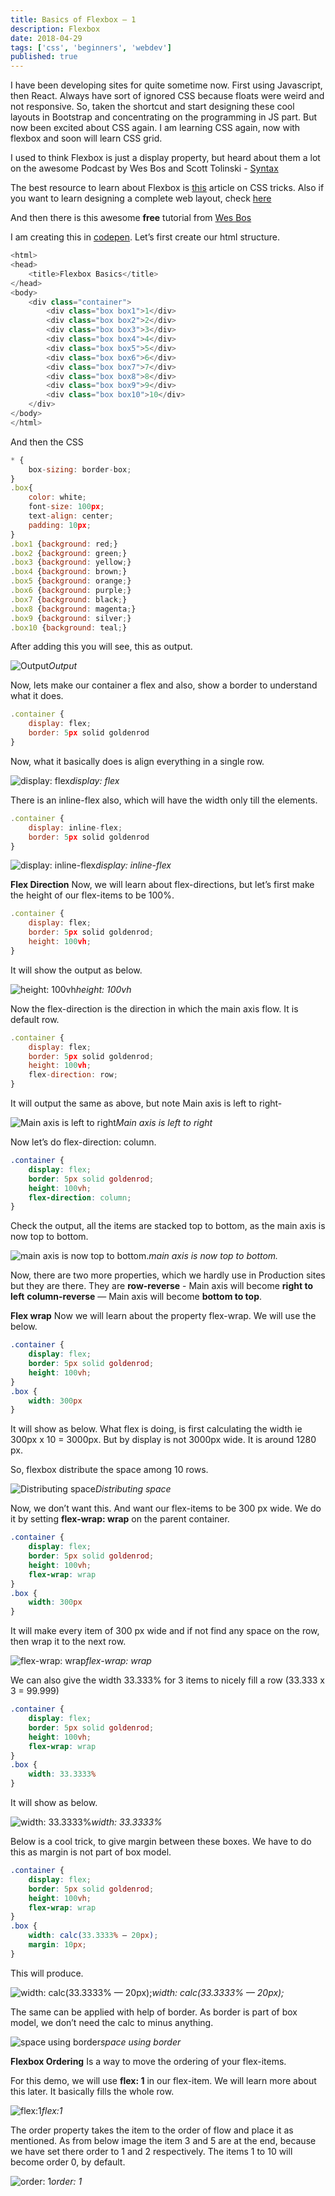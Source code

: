 ```yaml
---
title: Basics of Flexbox — 1
description: Flexbox
date: 2018-04-29
tags: ['css', 'beginners', 'webdev']
published: true
---
```


I have been developing sites for quite sometime now. First using Javascript, then React. Always have sort of ignored CSS because floats were weird and not responsive. So, taken the shortcut and start designing these cool layouts in Bootstrap and concentrating on the programming in JS part. But now been excited about CSS again. I am learning CSS again, now with flexbox and soon will learn CSS grid.

I used to think Flexbox is just a display property, but heard about them a lot on the awesome Podcast by Wes Bos and Scott Tolinski - [Syntax](https://syntax.fm/)

The best resource to learn about Flexbox is [this](https://css-tricks.com/snippets/css/a-guide-to-flexbox/) article on CSS tricks. Also if you want to learn designing a complete web layout, check [here](https://css-tricks.com/designing-a-product-page-layout-with-flexbox/)

And then there is this awesome **free** tutorial from [Wes Bos](https://flexbox.io/)

I am creating this in [codepen](https://codepen.io/nabendu82/pen/mLRxLR). Let’s first create our html structure.


```js
<html>
<head>
    <title>Flexbox Basics</title>
</head>
<body>
    <div class="container">
        <div class="box box1">1</div>
        <div class="box box2">2</div>
        <div class="box box3">3</div>
        <div class="box box4">4</div>
        <div class="box box5">5</div>
        <div class="box box6">6</div>
        <div class="box box7">7</div>
        <div class="box box8">8</div>
        <div class="box box9">9</div>
        <div class="box box10">10</div>
    </div>
</body>
</html>
```


And then the CSS

```js
* {
    box-sizing: border-box;
}
.box{
    color: white;
    font-size: 100px;
    text-align: center;
    padding: 10px;
}
.box1 {background: red;}
.box2 {background: green;}
.box3 {background: yellow;}
.box4 {background: brown;}
.box5 {background: orange;}
.box6 {background: purple;}
.box7 {background: black;}
.box8 {background: magenta;}
.box9 {background: silver;}
.box10 {background: teal;}
```


After adding this you will see, this as output.

![Output](https://ik.imagekit.io/thewebdev/Flexbox-basics/1/1_KbrSNIbDN_.png)*Output*

Now, lets make our container a flex and also, show a border to understand what it does.


```js
.container {
    display: flex;
    border: 5px solid goldenrod
}
```


Now, what it basically does is align everything in a single row.

![display: flex](https://ik.imagekit.io/thewebdev/Flexbox-basics/1/2_6tF9LDA6Ti.png)*display: flex*

There is an inline-flex also, which will have the width only till the elements.


```js
.container {
    display: inline-flex;
    border: 5px solid goldenrod
}
```


![display: inline-flex](https://ik.imagekit.io/thewebdev/Flexbox-basics/1/3_-2FSO0MVDv.png)*display: inline-flex*

**Flex Direction**
Now, we will learn about flex-directions, but let’s first make the height of our flex-items to be 100%.


```js
.container {
    display: flex;
    border: 5px solid goldenrod;
    height: 100vh;
}
```


It will show the output as below.

![height: 100vh](https://ik.imagekit.io/thewebdev/Flexbox-basics/1/4_My8FNgiab-.png)*height: 100vh*

Now the flex-direction is the direction in which the main axis flow. It is default row.


```js
.container {
    display: flex;
    border: 5px solid goldenrod;
    height: 100vh;
    flex-direction: row;
}
```


It will output the same as above, but note Main axis is left to right-

![Main axis is left to right](https://ik.imagekit.io/thewebdev/Flexbox-basics/1/5_GZUJc2TuVK.png)*Main axis is left to right*

Now let’s do flex-direction: column.


```css
.container {
    display: flex;
    border: 5px solid goldenrod;
    height: 100vh;
    flex-direction: column;
}
```


Check the output, all the items are stacked top to bottom, as the main axis is now top to bottom.

![main axis is now top to bottom.](https://ik.imagekit.io/thewebdev/Flexbox-basics/1/6_Fvsp5Lsxr5.png)*main axis is now top to bottom.*

Now, there are two more properties, which we hardly use in Production sites but they are there. They are
**row-reverse** - Main axis will become **right to left**
**column-reverse** — Main axis will become **bottom to top**.

**Flex wrap**
Now we will learn about the property flex-wrap. We will use the below.


```css
.container {
    display: flex;
    border: 5px solid goldenrod;
    height: 100vh;
}
.box {
    width: 300px
}
```


It will show as below. What flex is doing, is first calculating the width ie 300px x 10 = 3000px. But by display is not 3000px wide. It is around 1280 px.

So, flexbox distribute the space among 10 rows.

![Distributing space](https://ik.imagekit.io/thewebdev/Flexbox-basics/1/7_OD-PsYFiT6.png)*Distributing space*

Now, we don’t want this. And want our flex-items to be 300 px wide. We do it by setting **flex-wrap: wrap** on the parent container.


```css
.container {
    display: flex;
    border: 5px solid goldenrod;
    height: 100vh;
    flex-wrap: wrap
}
.box {
    width: 300px
}
```


It will make every item of 300 px wide and if not find any space on the row, then wrap it to the next row.

![flex-wrap: wrap](https://ik.imagekit.io/thewebdev/Flexbox-basics/1/8_f1Z0ycrPfE.png)*flex-wrap: wrap*

We can also give the width 33.333% for 3 items to nicely fill a row (33.333 x 3 = 99.999)


```css
.container {
    display: flex;
    border: 5px solid goldenrod;
    height: 100vh;
    flex-wrap: wrap
}
.box {
    width: 33.3333%
}
```


It will show as below.

![width: 33.3333%](https://ik.imagekit.io/thewebdev/Flexbox-basics/1/9_QGj1a2LfvV.png)*width: 33.3333%*

Below is a cool trick, to give margin between these boxes. We have to do this as margin is not part of box model.


```css
.container {
    display: flex;
    border: 5px solid goldenrod;
    height: 100vh;
    flex-wrap: wrap
}
.box {
    width: calc(33.3333% — 20px);
    margin: 10px;
}
```


This will produce.

![width: calc(33.3333% — 20px);](https://ik.imagekit.io/thewebdev/Flexbox-basics/1/10_UANvVna7yC.png)*width: calc(33.3333% — 20px);*

The same can be applied with help of border. As border is part of box model, we don’t need the calc to minus anything.

![space using border](https://ik.imagekit.io/thewebdev/Flexbox-basics/1/11_WoGQGQhqQ0.png)*space using border*

**Flexbox Ordering**
Is a way to move the ordering of your flex-items.

For this demo, we will use **flex: 1** in our flex-item. We will learn more about this later. It basically fills the whole row.

![flex:1](https://ik.imagekit.io/thewebdev/Flexbox-basics/1/12_gfmjwXfFU.png)*flex:1*

The order property takes the item to the order of flow and place it as mentioned. As from below image the item 3 and 5 are at the end, because we have set there order to 1 and 2 respectively. The items 1 to 10 will become order 0, by default.

![order: 1](https://ik.imagekit.io/thewebdev/Flexbox-basics/1/13_16NPh2VbhU.png)*order: 1*

